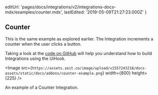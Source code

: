 
  editUrl:
    'pages/docs/integrations/v2/integrations-docs-mdx/examples/counter.mdx',
  lastEdited: '2019-05-09T21:27:23.000Z'
}

## Counter

This is the same example as explored earlier. The Integration increments a counter when the user clicks a button.

Taking a look at the [code on GitHub](https://github.com/zeit/integrations-gallery/tree/master/counter) will help you understand how to build Integrations using the UiHook.

<Image
  src={`https://assets.zeit.co/image/upload/v1557243218/docs-assets/static/docs/addons/counter-example.png`}
  width={800}
  height={225}
/>
<Caption>An example of a Counter Integration.</Caption>
